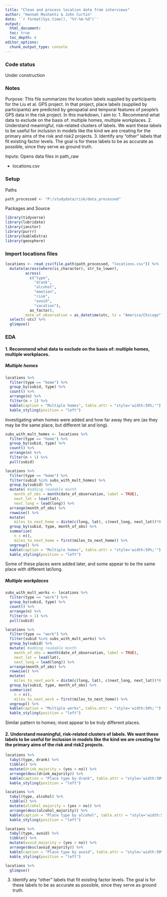 ```yaml
---
title: "Clean and process location data from interviews"
author: "Hannah Moshontz & John Curtin"
date: '`r format(Sys.time(), "%Y-%m-%d")`'
output: 
  html_document:
  toc: true 
  toc_depth: 4
editor_options: 
  chunk_output_type: console
---
```


### Code status

Under construction


### Notes

Purpose: This file summarizes the location labels supplied by participants for the Liu et al. GPS project. In that project, place labels (supplied by participants) are predicted by geospatial and temporal features of people's GPS data in the risk project. In this markdown, I aim to:
1. Recommend what data to exclude on the basis of: multiple homes, multiple workplaces.
2. Understand meaningful, risk-related clusters of labels. We want these labels to be useful for inclusion in models like the kind we are creating for the primary aims of the risk and risk2 projects.
3. Identify any "other" labels that fit existing factor levels. The goal is for these labels to be as accurate as possible, since they serve as ground truth.

Inputs:  Opens data files in path_raw

* locations.csv

### Setup

Paths 
```r
path_processed <- "P:/studydata/risk/data_processed" 
```

Packages and Source
```r
library(tidyverse)
library(lubridate)
library(janitor)
library(purrr)
library(kableExtra)
library(geosphere)
```

### Import locations files

```r
locations <- read_csv(file.path(path_processed, "locations.csv")) %>% 
  mutate(across(where(is_character), str_to_lower),
         across(
           c("type", 
             "drank",
             "alcohol",
             "emotion",
             "risk",
             "avoid",
             "vacation"),
           as_factor),
         date_of_observation = as_datetime(utc, tz = "America/Chicago")) %>% 
  select(-utc) %>% 
  glimpse()
```


### EDA

#### 1. Recommend what data to exclude on the basis of: multiple homes, multiple workplaces.

##### Multiple homes

```r
locations %>% 
  filter(type == "home") %>% 
  group_by(subid, type) %>% 
  count() %>% 
  arrange(n) %>% 
  filter(n > 1) %>% 
  kable(caption = "Multiple homes", table.attr = "style='width:50%;'") %>%
  kable_styling(position = "left")
```

Investigating when homes were added and how far away they are (as they may be the same place, but different lat and long).

```r
subs_with_mult_homes <- locations %>% 
  filter(type == "home") %>% 
  group_by(subid, type) %>% 
  count() %>% 
  arrange(n) %>% 
  filter(n > 1) %>% 
  pull(subid)

locations %>% 
  filter(type == "home") %>% 
  filter(subid %in% subs_with_mult_homes) %>% 
  group_by(subid) %>% 
  mutate( #adding readable month
    month_of_obs = month(date_of_observation, label = TRUE),
    next_lat = lead(lat),
    next_long = lead(long)) %>% 
  arrange(month_of_obs) %>% 
  rowwise() %>% 
  mutate(
    miles_to_next_home = distm(c(long, lat), c(next_long, next_lat))*0.000621371) %>% 
  group_by(subid, type, month_of_obs) %>% 
  summarize(
    n = n(),
    miles_to_next_home = first(miles_to_next_home)) %>% 
  ungroup() %>% 
  kable(caption = "Multiple homes", table.attr = "style='width:50%;'") %>%
  kable_styling(position = "left")
```

Some of these places were added later, and some appear to be the same place with different lat/long.

##### Multiple workplaces
```r
subs_with_mult_works <- locations %>% 
  filter(type == "work") %>% 
  group_by(subid, type) %>% 
  count() %>% 
  arrange(n) %>% 
  filter(n > 1) %>% 
  pull(subid)

locations %>% 
  filter(type == "work") %>% 
  filter(subid %in% subs_with_mult_works) %>% 
  group_by(subid) %>% 
  mutate( #adding readable month
    month_of_obs = month(date_of_observation, label = TRUE),
    next_lat = lead(lat),
    next_long = lead(long)) %>% 
  arrange(month_of_obs) %>% 
  rowwise() %>% 
  mutate(
    miles_to_next_work = distm(c(long, lat), c(next_long, next_lat))*0.000621371) %>% 
  group_by(subid, type, month_of_obs) %>% 
  summarize(
    n = n(),
    miles_to_next_work = first(miles_to_next_home)) %>% 
  ungroup() %>% 
  kable(caption = "Multiple works", table.attr = "style='width:50%;'") %>%
  kable_styling(position = "left")
```

Similar pattern to homes; most appear to be truly different places.


#### 2. Understand meaningful, risk-related clusters of labels. We want these labels to be useful for inclusion in models like the kind we are creating for the primary aims of the risk and risk2 projects.


```r
locations %>% 
  tabyl(type, drank) %>% 
  tibble() %>% 
  mutate(drink_majority = (yes > no)) %>% 
  arrange(desc(drink_majority)) %>% 
  kable(caption = "Place type by drank", table.attr = "style='width:50%;'") %>%
  kable_styling(position = "left")
```

```r
locations %>% 
  tabyl(type, alcohol) %>% 
  tibble() %>% 
  mutate(alcohol_majority = (yes > no)) %>% 
  arrange(desc(alcohol_majority)) %>% 
  kable(caption = "Place type by alcohol", table.attr = "style='width:50%;'") %>%
  kable_styling(position = "left")
```

```r
locations %>% 
  tabyl(type, avoid) %>% 
  tibble() %>% 
  mutate(avoid_majority = (yes > no)) %>% 
  arrange(desc(avoid_majority)) %>% 
  kable(caption = "Place type by avoid", table.attr = "style='width:50%;'") %>%
  kable_styling(position = "left")
```

```r
locations %>% 
  glimpse()
```

3. Identify any "other" labels that fit existing factor levels. The goal is for these labels to be as accurate as possible, since they serve as ground truth.


```r

```

